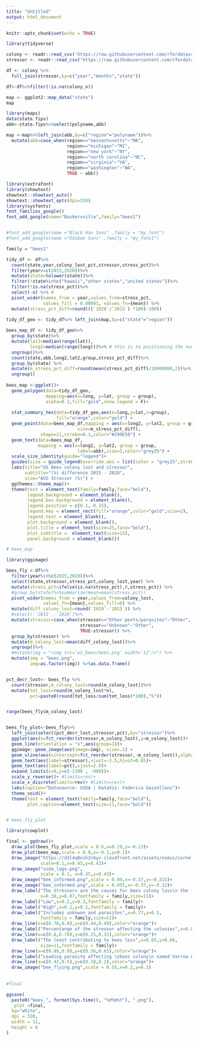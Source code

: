 ```yaml
---
title: "Untitled"
output: html_document
---
```


```r
knitr::opts_chunk$set(echo = TRUE)
```

```r
library(tidyverse)
```


```r
colony <- readr::read_csv('https://raw.githubusercontent.com/rfordatascience/tidytuesday/master/data/2022/2022-01-11/colony.csv')
stressor <- readr::read_csv('https://raw.githubusercontent.com/rfordatascience/tidytuesday/master/data/2022/2022-01-11/stressor.csv')

```

```r
df <- colony %>%
  full_join(stressor,by=c("year","months","state"))

df<-df%>%filter(!is.na(colony_n))
```


```r
map <- ggplot2::map_data("state")
map

library(maps)
data(state.fips)
abb<-state.fips%>%select(polyname,abb)

map <-map%>%left_join(abb,by=c("region"="polyname"))%>%
  mutate(abb=case_when(region=="massachusetts"~"MA",
                       region=="michigan"~"MI",
                       region=="new york"~"NY",
                       region=="north carolina"~"NC",
                       region=="virginia"~"VA",
                       region=="washington"~"WA",
                       TRUE ~ abb))
```


```r
library(extrafont)
library(showtext)
showtext::showtext_auto()
showtext::showtext_opts(dpi=320)
library(sysfonts)
font_families_google()
font_add_google(name="Baskervville",family="bees1")


#font_add_google(name ="Black Han Sans" ,family = "my_font")
#font_add_google(name ="Odibee Sans" ,family = "my_font1")

family = "bees1"

```


```r
tidy_df <- df%>% 
  count(state,year,colony_lost_pct,stressor,stress_pct)%>%
  filter(year==c(2015,2020))%>%
  mutate(state=tolower(state))%>%
  filter(!state%in%c("hawaii","other states","united states"))%>%
  filter(!is.na(stress_pct))%>%
  select(-n) %>% # 
  pivot_wider(names_from = year,values_from=stress_pct,
              values_fill = 0.00001, values_fn={mean}) %>%
  mutate(stress_pct_diff=round(((`2020`/`2015`) *100)-100))
  
tidy_df_geo <- tidy_df%>% left_join(map,by=c("state"="region"))
```  
  
```r
bees_map_df <- tidy_df_geo%>%
  group_by(state)%>%
  mutate(lat2=median(range(lat)),
         long2=median(range(long)))%>% # this is to positioning the numbers 
  ungroup()%>%
  count(state,abb,long2,lat2,group,stress_pct_diff)%>%
  group_by(state) %>%
  mutate(m_stress_pct_diff=round(mean(stress_pct_diff)/10000000,2))%>%
  ungroup()
 
bees_map <-ggplot()+
  geom_polygon(data=tidy_df_geo,
               mapping=aes(x=long, y=lat, group = group),
               alpha=0.2,fill="gold",show.legend = F)+
    
  stat_summary_hex(data=tidy_df_geo,aes(x=long,y=lat,z=group),
                   fill="orange",color="gold") +
  geom_point(data=bees_map_df,mapping = aes(x=long2, y=lat2, group = group,
                           size=m_stress_pct_diff),
             shape=21,stroke=0.1,color="#299E50") +
  geom_text(data=bees_map_df,
            mapping = aes(x=long2, y=lat2, group = group,
                           label=abb),size=3,color="grey25") +
  scale_size_identity(guide="legend")+
  guides(size = guide_legend(override.aes = list(color = "grey25",stroke=1)))+
  labs(title="US Bees colony lost and stressor",
       subtitle="(%) difference 2015 - 2020",
       size="AVG Stressor (%)") +
  ggthemes::theme_map()+
  theme(text = element_text(family=family,face="bold"),
        legend.background = element_blank(),
        legend.box.background = element_blank(),
        legend.position = c(0.1,-0.15),
        legend.key = element_rect(fill="orange",color="gold",size=2),
        legend.text = element_blank(),
        plot.background = element_blank(),
        plot.title = element_text(size=25,face="bold"),
        plot.subtitle =  element_text(size=15),
        panel.background = element_blank())

# bees_map
```
  
  
  
```r
library(ggimage)

bees_fly <-df%>%
  filter(year%in%c(2015,2020))%>%
  select(state,stressor,stress_pct,colony_lost,year) %>% 
  mutate(stress_pct=ifelse(is.na(stress_pct),0,stress_pct)) %>% 
  #group_by(state)%>%summarize(mean=mean(stress_pct))
  pivot_wider(names_from = year,values_from=colony_lost,
              values_fn={mean},values_fill=0) %>%
  mutate(diff_colony_lost=round(`2020`-`2015`)) %>%
  #select(-`2015`,-`2020`)%>%
  mutate(stressor=case_when(stressor=="Other pests/parasites"~"Other",
                            stressor=="Unknown"~"Other",
                            TRUE~stressor)) %>%
  group_by(stressor) %>%
  mutate(m_colony_lost=mean(diff_colony_lost))%>%
  ungroup()%>%
  #mutate(img = "<img src='w2_bees/bees.png' width='12'/>") %>%
  mutate(img = "bees.png",
         img=as.factor(img)) %>%as.data.frame()


pct_decr_lost<- bees_fly %>%
  count(stressor,m_colony_lost=round(m_colony_lost))%>%
  mutate(tot_loss=round(m_colony_lost*n),
         pct=paste0(round(tot_loss/sum(tot_loss)*100),"%"))


range(bees_fly$m_colony_lost)


bees_fly_plot<-bees_fly%>%
  left_join(select(pct_decr_lost,stressor,pct),by="stressor")%>%
  ggplot(aes(x=fct_reorder(stressor,m_colony_lost),y=m_colony_lost))+
  geom_line(orientation = "x",aes(group=1))+
  ggimage::geom_image(aes(image=img), size=.1) +
  geom_vline(aes(xintercept=fct_reorder(stressor,-m_colony_lost)),alpha=0.2,color="gold")+
  geom_text(aes(label=stressor),vjust=-2.5,hjust=0.65)+
  geom_text(aes(label=pct),vjust=2.5)+
  expand_limits(x=0,y=c(-1300 , -900))+
  scale_y_reverse()+ #limits=rev)+
  scale_x_discrete(limits=rev)+ #limits=rev)+
  labs(caption="Datasource: USDA | DataViz: Federica Gazzelloni")+
  theme_void()+
  theme(text = element_text(family=family,face="bold"),
        plot.caption=element_text(size=11,face="bold"))


# bees_fly_plot
```


```r
library(cowplot)

final <- ggdraw()+
  draw_plot(bees_fly_plot,scale = 0.6,x=0.19,y=-0.13)+
  draw_plot(bees_map,scale = 0.8,x=-0.1,y=0.1)+
  draw_image("https://d3l4q0oih2c6yv.cloudfront.net/assets/esmis/cornell_seal_simple_b31b1b-54caf4668562db6b35fe259a44a4f9dc5db28a966230652ae2b175edcb9d56f0.svg",
             scale=0.1,x=0.45,y=0.43)+
  draw_image("usda_logo.png",
             scale = 0.1, x=0.35,y=0.43)+
  draw_image("bee_informed.png",scale = 0.09,x=-0.37,y=-0.315)+
  draw_image("bee_informed.png",scale = 0.055,x=-0.37,y=-0.12)+
  draw_label("The Stressors are the causes for bees colony loss\n the (%) difference 2015-2020 shows some states are more affected then othes by\n stressors.",
             x=0.38,y=0.07,fontfamily = family,size=11)+
  draw_label("Low",x=0.2,y=0.3,fontfamily = family)+
  draw_label("High",x=0.2,y=0.2,fontfamily = family)+
  draw_label("Includes unknwon and parasites",x=0.77,y=0.5,
             fontfamily = family,size=11)+
  draw_line(x=c(0.78,0.8),y=c(0.44,0.49),color="orange")+
  draw_label("Percentange of the stressor affecting the colonies",x=0.8,y=0.2,fontfamily = family,size=10)+
  draw_line(x=c(0.8,0.78),y=c(0.21,0.31),color="orange")+
  draw_label("The least contributing to bees loss",x=0.85,y=0.66,
             size=11,fontfamily = family)+
  draw_line(x=c(0.89,0.9),y=c(0.56,0.65),color="orange")+
  draw_label("Leading parasite affecting \nbees colony\n named Varroa destructor",x=0.38,y=0.2,size=11,fontfamily = family)+
  draw_line(x=c(0.42,0.5),y=c(0.18,0.2),color="orange")+
  draw_image("bee_flying.png",scale = 0.55,x=0.2,y=0.3)
    
    
#final
```


```r
ggsave(
  paste0("bees_", format(Sys.time(), "%d%m%Y"), ".png"),
   plot =final,
  bg="white",
  dpi = 320,
  width = 11,
  height = 6
)
```
